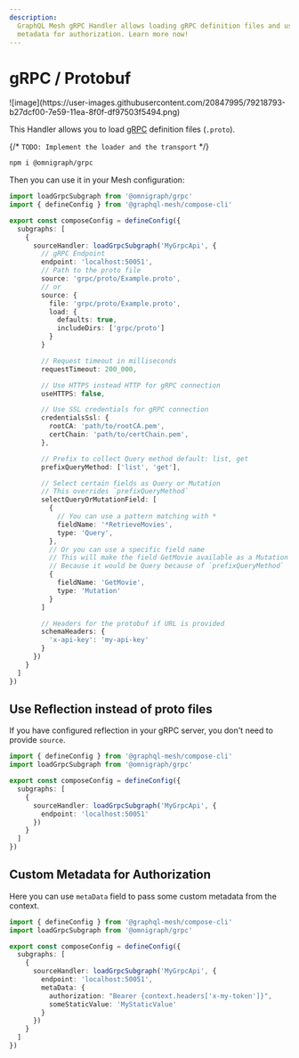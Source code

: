 ```yaml
---
description:
  GraphQL Mesh gRPC Handler allows loading gRPC definition files and using reflection, with custom
  metadata for authorization. Learn more now!
---
```



# gRPC / Protobuf

<div className="bg-[#244c5a]/90 rounded-md dark:bg-transparent inline-block">
  ![image](https://user-images.githubusercontent.com/20847995/79218793-b27dcf00-7e59-11ea-8f0f-df97503f5494.png)
</div>

This Handler allows you to load [gRPC](https://grpc.io) definition files (`.proto`).

{/* `TODO: Implement the loader and the transport` */}

```sh npm2yarn
npm i @omnigraph/grpc
```

Then you can use it in your Mesh configuration:

```ts filename="mesh.config.ts"
import loadGrpcSubgraph from '@omnigraph/grpc'
import { defineConfig } from '@graphql-mesh/compose-cli'

export const composeConfig = defineConfig({
  subgraphs: [
    {
      sourceHandler: loadGrpcSubgraph('MyGrpcApi', {
        // gRPC Endpoint
        endpoint: 'localhost:50051',
        // Path to the proto file
        source: 'grpc/proto/Example.proto',
        // or
        source: {
          file: 'grpc/proto/Example.proto',
          load: {
            defaults: true,
            includeDirs: ['grpc/proto']
          }
        }

        // Request timeout in milliseconds
        requestTimeout: 200_000,

        // Use HTTPS instead HTTP for gRPC connection
        useHTTPS: false,

        // Use SSL credentials for gRPC connection
        credentialsSsl: {
          rootCA: 'path/to/rootCA.pem',
          certChain: 'path/to/certChain.pem',
        },

        // Prefix to collect Query method default: list, get
        prefixQueryMethod: ['list', 'get'],

        // Select certain fields as Query or Mutation
        // This overrides `prefixQueryMethod`
        selectQueryOrMutationField: [
          {
            // You can use a pattern matching with *
            fieldName: '*RetrieveMovies',
            type: 'Query',
          },
          // Or you can use a specific field name
          // This will make the field GetMovie available as a Mutation
          // Because it would be Query because of `prefixQueryMethod`
          {
            fieldName: 'GetMovie',
            type: 'Mutation'
          }
        ]

        // Headers for the protobuf if URL is provided
        schemaHeaders: {
          'x-api-key': 'my-api-key'
        }
      })
    }
  ]
})
```

## Use Reflection instead of proto files

If you have configured reflection in your gRPC server, you don't need to provide `source`.

```ts filename="mesh.config.ts"
import { defineConfig } from '@graphql-mesh/compose-cli'
import loadGrpcSubgraph from '@omnigraph/grpc'

export const composeConfig = defineConfig({
  subgraphs: [
    {
      sourceHandler: loadGrpcSubgraph('MyGrpcApi', {
        endpoint: 'localhost:50051'
      })
    }
  ]
})
```

## Custom Metadata for Authorization

Here you can use `metaData` field to pass some custom metadata from the context.

```ts filename="mesh.config.ts"
import { defineConfig } from '@graphql-mesh/compose-cli'
import loadGrpcSubgraph from '@omnigraph/grpc'

export const composeConfig = defineConfig({
  subgraphs: [
    {
      sourceHandler: loadGrpcSubgraph('MyGrpcApi', {
        endpoint: 'localhost:50051',
        metaData: {
          authorization: "Bearer {context.headers['x-my-token']}",
          someStaticValue: 'MyStaticValue'
        }
      })
    }
  ]
})
```
